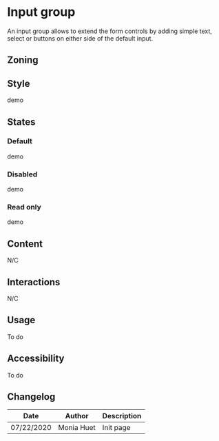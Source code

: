 

<Meta title="Components/Form/Fields/Group" />

# Input group

 An input group allows to extend the form controls by adding simple text, select or buttons on either side of the default input.

## Zoning


<FigmaImage
	src="https://www.figma.com/file/qc8oUSyVJM67gSsbTShftt/%F0%9F%93%90-Zoning?node-id=249%3A129"
	alt="zoning image for input groups"
/>

## Style

demo

## States

### Default

demo

### Disabled

demo

### Read only

demo

## Content

N/C

## Interactions

N/C

## Usage

To do

## Accessibility

To do

## Changelog

| Date       | Author | Description |
| ---------- | ------ | ----------- |
| 07/22/2020 | Monia Huet  | Init page   |

